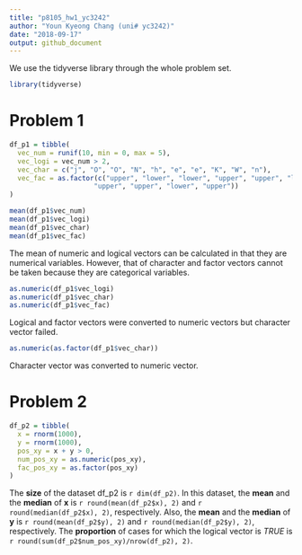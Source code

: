 ```yaml
---
title: "p8105_hw1_yc3242"
author: "Youn Kyeong Chang (uni# yc3242)"
date: "2018-09-17"
output: github_document
---
```


We use the tidyverse library through the whole problem set.
```r
library(tidyverse)
```

# Problem 1

```r
df_p1 = tibble(
  vec_num = runif(10, min = 0, max = 5),
  vec_logi = vec_num > 2,
  vec_char = c("j", "O", "O", "N", "h", "e", "e", "K", "W", "n"),
  vec_fac = as.factor(c("upper", "lower", "lower", "upper", "upper", "lower", 
                     "upper", "upper", "lower", "upper"))
)
```

```r
mean(df_p1$vec_num)
mean(df_p1$vec_logi)
mean(df_p1$vec_char)
mean(df_p1$vec_fac)
```
The mean of numeric and logical vectors can be calculated in that they are numerical variables. 
However, that of character and factor vectors cannot be taken because they are categorical variables.

```r
as.numeric(df_p1$vec_logi)
as.numeric(df_p1$vec_char)
as.numeric(df_p1$vec_fac)
```
Logical and factor vectors were converted to numeric vectors but character vector failed.

```r
as.numeric(as.factor(df_p1$vec_char))
```
Character vector was converted to numeric vector. 

# Problem 2

```r
df_p2 = tibble(
  x = rnorm(1000),
  y = rnorm(1000),
  pos_xy = x + y > 0,
  num_pos_xy = as.numeric(pos_xy),
  fac_pos_xy = as.factor(pos_xy)
)
```

The **size** of the dataset df_p2 is `r dim(df_p2)`. In this dataset, the **mean** and the **median** of **x** is `r round(mean(df_p2$x), 2)` and `r round(median(df_p2$x), 2)`, respectively. Also, the **mean** and the **median** of **y** is `r round(mean(df_p2$y), 2)` and `r round(median(df_p2$y), 2)`, respectively. The **proportion** of cases for which the logical vector is _TRUE_ is `r round(sum(df_p2$num_pos_xy)/nrow(df_p2), 2)`. 


